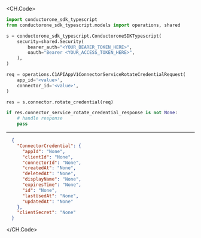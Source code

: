 
<CH.Code>
```python RotateCredential.py
import conductorone_sdk_typescript
from conductorone_sdk_typescript.models import operations, shared

s = conductorone_sdk_typescript.ConductoroneSDKTypescript(
    security=shared.Security(
        bearer_auth="<YOUR_BEARER_TOKEN_HERE>",
        oauth="Bearer <YOUR_ACCESS_TOKEN_HERE>",
    ),
)

req = operations.C1APIAppV1ConnectorServiceRotateCredentialRequest(
    app_id='<value>',
    connector_id='<value>',
)

res = s.connector.rotate_credential(req)

if res.connector_service_rotate_credential_response is not None:
    # handle response
    pass
```
---

```json Example Response
  {
    "ConnectorCredential": {
      "appId": "None",
      "clientId": "None",
      "connectorId": "None",
      "createdAt": "None",
      "deletedAt": "None",
      "displayName": "None",
      "expiresTime": "None",
      "id": "None",
      "lastUsedAt": "None",
      "updatedAt": "None"
    },
    "clientSecret": "None"
  }
```
</CH.Code>
